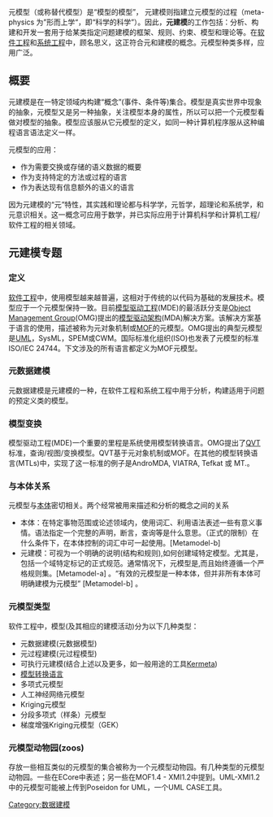 元模型（或称替代模型）是“模型的模型”， 元建模则指建立元模型的过程（meta-physics 为”形而上学“，即“科学的科学”）。因此，'''元建模'''的工作包括：分析、构建和开发一套用于给某类指定问题建模的框架、规则、约束、模型和理论等。在[[软件工程|软件工程]]和[[系统工程|系统工程]]中，顾名思义，这正符合元和建模的概念。元模型种类多样，应用广泛。

== 概要 ==
元建模是在一特定领域内构建“概念”(事件、条件等)集合。模型是真实世界中现象的抽象，元模型又是另一种抽象，关注模型本身的属性，所以可以把一个元模型看做对模型的抽象。模型应该服从它元模型的定义，如同一种计算机程序服从这种编程语言语法定义一样。 

元模型的应用： 
*作为需要交换或存储的语义数据的概要
*作为支持特定的方法或过程的语言
*作为表达现有信息额外的语义的语言

因为元建模的“元”特性，其实践和理论都与科学学，元哲学，超理论和系统学，和元意识相关。这一概念可应用于数学，并已实际应用于计算机科学和计算机工程/软件工程的相关领域。

== 元建模专题 ==
===定义===
[[软件工程|软件工程]]中，使用模型越来越普遍，这相对于传统的以代码为基础的发展技术。模型应于一个元模型保持一致。目前[[模型驱动工程|模型驱动工程]](MDE)的最活跃分支是[[Object_Management_Group|Object Management Group]](OMG)提出的[[模型驱动架构|模型驱动架构]](MDA)解决方案。该解决方案基于语言的使用，描述被称为元对象机制或[[MOF|MOF]]的元模型。OMG提出的典型元模型是[[UML|UML]]，SysML，SPEM或CWM。国际标准化组织(ISO)也发表了元模型的标准ISO/IEC 24744。下文涉及的所有语言都定义为MOF元模型。

===元数据建模===
元数据建模是元建模的一种，在软件工程和系统工程中用于分析，构建适用于问题的预定义类的模型。 

===模型变换===
模型驱动工程(MDE)一个重要的里程是系统使用模型转换语言。OMG提出了[[QVT|QVT]]标准，查询/视图/变换模型。QVT基于元对象机制或MOF。在其他的模型转换语言(MTLs)中，实现了这一标准的例子是AndroMDA, VIATRA, Tefkat 或 MT.。

===与本体关系===
元模型与[[本体_(信息科学)|本体]]密切相关。两个经常被用来描述和分析的概念之间的关系
*本体：在特定事物范围或论述领域内，使用词汇、利用语法表述一些有意义事情。语法指定一个完整的声明，断言，查询等是什么意思。（正式的限制）在什么条件下，在本体控制的词汇中可一起使用。[Metamodel-b]
*元建模：可视为一个明确的说明(结构和规则),如何创建域特定模型。尤其是，包括一个域特定标记的正式规范。通常情况下，元模型是,而且始终遵循一个严格规则集。[Metamodel-a] 。“有效的元模型是一种本体，但并非所有本体可明确建模为元模型” [Metamodel-b] 。 

===元模型类型===
软件工程中，模型(及其相应的建模活动)分为以下几种类型： 
*元数据建模(元数据模型) 
*元过程建模(元过程模型) 
*可执行元建模(结合上述以及更多，如一般用途的工具[[Kermeta|Kermeta]]) 
*[[模型转换语言|模型转换语言]]
*多项式元模型
*人工神经网络元模型
*Kriging元模型
*分段多项式（样条）元模型
*梯度增强Kriging元模型（GEK）

===元模型动物园(zoos)===
存放一些相互类似的元模型的集合被称为一个元模型动物园。有几种类型的元模型动物园。一些在ECore中表述；另一些在MOF1.4 - XMI1.2中提到。UML-XMI1.2中的元模型可能被上传到Poseidon for UML，一个UML CASE工具。

{{軟體工程}}

[[Category:数据建模|Category:数据建模]]